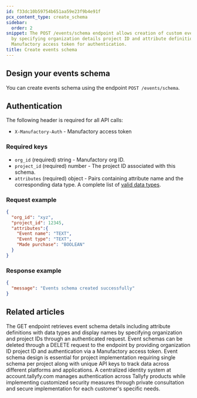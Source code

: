 ```yaml
---
id: f33dc10b59754b651aa59e23f9b4e91f
pcx_content_type: create_schema
sidebar:
  order: 2
snippet: The POST /events/schema endpoint allows creation of custom event schemas
  by specifying organization details project ID and attribute definitions using a
  Manufactory access token for authentication.
title: Create events schema
---
```


## Design your events schema

You can create events schema using the endpoint `POST /events/schema`.

## Authentication

The following header is required for all API calls:
- `X-Manufactory-Auth` - Manufactory access token

### Required keys

- `org_id` (required) string - Manufactory org ID.
- `project_id` (required) number - The project ID associated with this schema.
- `attributes` (required) object - Pairs containing attribute name and the corresponding data type. A complete list of [valid data types](/products/manufactory/data-types/).

### Request example
```json
{
  "org_id": "xyz",
  "project_id": 12345,
  "attributes":{
    "Event name": "TEXT",
    "Event type": "TEXT",
    "Made purchase": "BOOLEAN"
  }
}
```

### Response example

```json
{
  "message": "Events schema created successfully"
}
```


## Related articles
<CardGrid>
<LinkTitleCard header="<b>Events > Get events schema</b>" href="/products/manufactory/events/get_schema/" > The GET endpoint retrieves event schema details including attribute definitions with data types and display names by specifying organization and project IDs through an authenticated request. </LinkTitleCard>
<LinkTitleCard header="<b>Events > Delete events schema</b>" href="/products/manufactory/events/delete_schema/" > Event schemas can be deleted through a DELETE request to the endpoint by providing organization ID project ID and authentication via a Manufactory access token. </LinkTitleCard>
<LinkTitleCard header="<b>Manufactory > Events</b>" href="/products/manufactory/events/" > Event schema design is essential for project implementation requiring single schema per project along with unique API keys to track data across different platforms and applications. </LinkTitleCard>
<LinkTitleCard header="<b>Manufactory > Authentication</b>" href="/products/manufactory/auth/" > A centralized identity system at account.tallyfy.com manages authentication across Tallyfy products while implementing customized security measures through private consultation and secure implementation for each customer's specific needs. </LinkTitleCard>
</CardGrid>